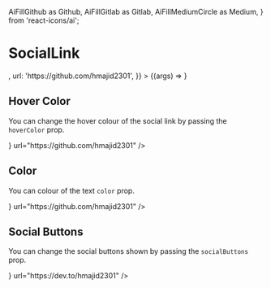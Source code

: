   AiFillGithub as Github,
  AiFillGitlab as Gitlab,
  AiFillMediumCircle as Medium,
} from 'react-icons/ai';


<Meta title="Atoms | SocialLink" component={SocialLink} />

# SocialLink

<Preview>
  <Story
    name="Basic"
    args={{
      color: 'gray-500',
      hoverColor: 'blue-500',
      icon: <Github />,
      url: 'https://github.com/hmajid2301',
    }}
  >
    {(args) => <SocialLink {...args} />}
  </Story>
</Preview>

<Props story="Basic" />

## Hover Color

You can change the hover colour of the social link by passing the `hoverColor` prop.

<Preview>
  <Story name="Hover Colour">
    <SocialLink
      color="gray-500"
      hoverColor="purple-500"
      icon={<Github />}
      url="https://github.com/hmajid2301"
    />
  </Story>
</Preview>

## Color

You can colour of the text `color` prop.

<Preview>
  <Story name="Colour">
    <SocialLink
      color="purple-500"
      hoverColor="blue-500"
      icon={<Github />}
      url="https://github.com/hmajid2301"
    />
  </Story>
</Preview>

## Social Buttons

You can change the social buttons shown by passing the `socialButtons` prop.

<Preview>
  <Story name="SocialButtons">
    <SocialLink
      color="purple-500"
      hoverColor="blue-500"
      icon={<Dev />}
      url="https://dev.to/hmajid2301"
    />
  </Story>
</Preview>

